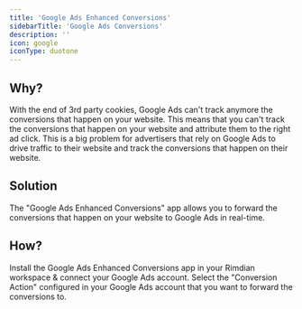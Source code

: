 ```yaml
---
title: 'Google Ads Enhanced Conversions'
sidebarTitle: 'Google Ads Conversions'
description: ''
icon: google
iconType: duotone
---
```


## Why?

With the end of 3rd party cookies, Google Ads can't track anymore the conversions that happen on your website. This means that you can't track the conversions that happen on your website and attribute them to the right ad click. This is a big problem for advertisers that rely on Google Ads to drive traffic to their website and track the conversions that happen on their website.

## Solution

The "Google Ads Enhanced Conversions" app allows you to forward the conversions that happen on your website to Google Ads in real-time.

## How?

<Steps>
  <Step title="Install the app">
    Install the Google Ads Enhanced Conversions app in your Rimdian workspace & connect your Google Ads account.
    </Step>
    <Step title="Conversion action">
    Select the "Conversion Action" configured in your Google Ads account that you want to forward the conversions to.
    </Step>
</Steps>

